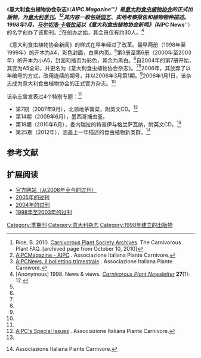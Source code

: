 {{Infobox journal
| title = 《意大利食虫植物协会杂志》
| cover = [[File:AIPC_Magazine.jpg|250px]]
第7期封面（2007年9月）
| discipline = [[植物学|植物学]]
| website = http://www.aipcnet.it/aipcjoomla/index.php/aipcmagazine.html
| editor = 克里斯蒂娜·德罗西
| publisher = [[意大利食虫植物协会|意大利食虫植物协会]]
| country = [[意大利|意大利]]
| language = [[意大利文|意大利文]]
| abbreviation = AIPC Mag.
| history = 1998年至今
| frequency = [[季刊|季刊]]
| ISSN = 1972-8158
| OCLC = 
}}

《'''意大利食虫植物协会杂志'''》（'''''AIPC Magazine'''''）是[[意大利食虫植物协会|意大利食虫植物协会]]的正式出版物，为[[意大利|意大利]][[季刊|季刊]]。<ref name=Rice>Rice, B. 2010. [https://web.archive.org/web/20101010231948/http://sarracenia.com/faq/faq6100.html Carnivorous Plant Society Archives]. The Carnivorous Plant FAQ. [archived page from October 10, 2010]</ref><ref name=AIPC>[http://www.aipcnet.it/aipcjoomla/index.php/aipcmagazine.html AIPCMagazine - AIPC] {{webarchive|url=https://web.archive.org/web/20120313132333/http://www.aipcnet.it/aipcjoomla/index.php/aipcmagazine.html |date=2012-03-13 }}. Associazione Italiana Piante Carnivore.</ref>其内容一般包括[[园艺|园艺]]、实地考察报告和植物物种描述。1998年1月，[[马尔切洛·卡塔拉诺|马尔切洛·卡塔拉诺]]以《'''意大利食虫植物协会新闻'''》（'''''AIPC News'''''）的名字创办了该期刊。<ref name=News>[http://www.aipcnet.it/AIPCNews/indexold.html AIPCNews, il bollettino trimestrale] {{webarchive|url=https://web.archive.org/web/20110722023625/http://www.aipcnet.it/AIPCNews/indexold.html |date=2011-07-22 }}. Associazione Italiana Piante Carnivore.</ref>在创办之始，其会员仅有约30人。<ref>[Anonymous] 1998. News & views. ''[[食虫植物通讯|Carnivorous Plant Newsletter]]'' '''27'''(1): 12.</ref>

《意大利食虫植物协会新闻》的样式在早年经过了改革。最早两册（1998年至1999年）的开本为A4，彩色封面，白黑内页。<ref name=News />第3册至第6册（2000年至2003年）的开本为小A5，封面和插页为彩色，其余为黑白。<ref name=News />自2004年的第7册开始，其变为A5全彩，并更名为《意大利食虫植物协会杂志》。<ref name=News /><ref name=AIPC />2006年，其放弃了以年编号的方式，改用连续的期号，并以2006年3月第1期。<ref name=AIPC />2006年1月1日，该杂志成为意大利食虫植物协会的正式官方杂志。<ref name=AIPC />

该杂志曾发表过4个特别专题：<ref name=AIPC />
*第7期（2007年9月），北领地茅膏菜，附英文CD。<ref name=CD>[http://www.aipcnet.it/aipcjoomla/index.php/component/content/article/16-pubblicazioni-editoriali-aipc/457-aipcs-special-issues.html AIPC's Special Issues] {{webarchive|url=https://web.archive.org/web/20110502015234/http://www.aipcnet.it/aipcjoomla/index.php/component/content/article/16-pubblicazioni-editoriali-aipc/457-aipcs-special-issues.html |date=2011-05-02 }}. Associazione Italiana Piante Carnivore.</ref>
*第14期（2009年6月），墨西哥捕虫堇。
*第18期（2010年6月），委内瑞拉的特普伊与格兰萨瓦纳，附英文CD。<ref name=CD />
*第25期（2012年），涵盖上一年描述的食虫植物新类群。<ref>{{PDFlink|[http://www.aipcnet.eu/Carnivorous_docs/New_species_2011.pdf AIPC Special Issue 4: News of 2011.]}} Associazione Italiana Piante Carnivore.</ref>

== 参考文献 ==
{{reflist|2}}

== 扩展阅读 ==
{{refbegin|2}}
* [https://web.archive.org/web/20120313132333/http://www.aipcnet.it/aipcjoomla/index.php/aipcmagazine.html 官方网站（从2006年至今的过刊）] {{it icon}}
* [https://web.archive.org/web/20110722023709/http://www.aipcnet.it/AIPCNews/index2005.html 2005年的过刊] {{it icon}}
* [https://web.archive.org/web/20110722023853/http://www.aipcnet.it/AIPCNews/index2004.html 2004年的过刊] {{it icon}}
* [https://web.archive.org/web/20110722023625/http://www.aipcnet.it/AIPCNews/indexold.html 1998年至2003年的过刊] {{it icon}}
{{refend}}

{{食虫植物期刊}}

[[Category:季期刊|Category:季期刊]]
[[Category:意大利杂志|Category:意大利杂志]]
[[Category:1998年建立的出版物|Category:1998年建立的出版物]]